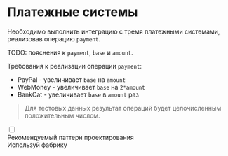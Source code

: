
# Платежные системы

Необходимо выполнить интеграцию с тремя платежными системами, реализовав операцию `payment`.

TODO: пояснения к `payment`, `base` и `amount`.

Требования к реализации операции `payment`:

- PayPal - увеличивает `base` на `amount`
- WebMoney - увеличивает `base` на `2*amount`
- BankCat - увеличивает `base` в `amount` раз

> Для тестовых данных результат операций будет целочисленным положительным числом.

<div class="flex flex-col gap-3">
  <div class="collapse outline outline-1">
    <input type="checkbox" />
    <div class="flex items-center gap-1 collapse-title"><Icon name="lucide:lightbulb" />Рекомендуемый паттерн проектирования</div>
    <div class="collapse-content">Используй фабрику</div>
  </div>
</div>
